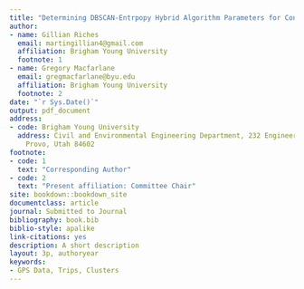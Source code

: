 ```yaml
---
title: "Determining DBSCAN-Entrpopy Hybrid Algorithm Parameters for Converting GPS Points to Activities"
author:
- name: Gillian Riches
  email: martingillian4@gmail.com
  affiliation: Brigham Young University
  footnote: 1
- name: Gregory Macfarlane
  email: gregmacfarlane@byu.edu
  affiliation: Brigham Young University
  footnote: 2
date: "`r Sys.Date()`"
output: pdf_document
address:
- code: Brigham Young University
  address: Civil and Environmental Engineering Department, 232 Engineering Building,
    Provo, Utah 84602
footnote:
- code: 1
  text: "Corresponding Author"
- code: 2
  text: "Present affiliation: Committee Chair"
site: bookdown::bookdown_site
documentclass: article
journal: Submitted to Journal
bibliography: book.bib
biblio-style: apalike
link-citations: yes
description: A short description
layout: 3p, authoryear
keywords:
- GPS Data, Trips, Clusters
---
```


